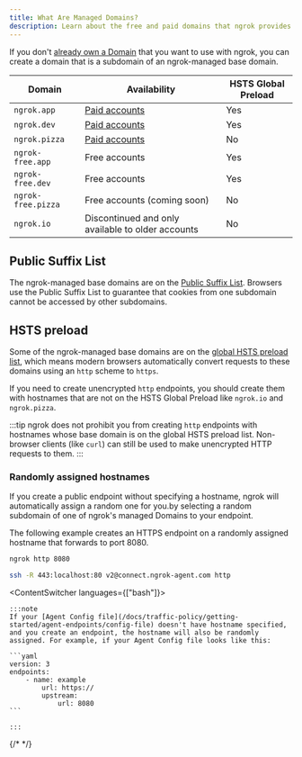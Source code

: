 ```yaml
---
title: What Are Managed Domains?
description: Learn about the free and paid domains that ngrok provides.
---
```



If you don't [already own a Domain](/universal-gateway/bring-your-own-domain) that you want to use with ngrok, you can create a domain that is a subdomain of an ngrok-managed base domain.

| Domain             | Availability                                      | HSTS Global Preload |
| ------------------ | ------------------------------------------------- | ------------------- |
| `ngrok.app`        | [Paid accounts](https://ngrok.com/pricing)        | Yes                 |
| `ngrok.dev`        | [Paid accounts](https://ngrok.com/pricing)        | Yes                 |
| `ngrok.pizza`      | [Paid accounts](https://ngrok.com/pricing)        | No                  |
| `ngrok-free.app`   | Free accounts                                     | Yes                 |
| `ngrok-free.dev`   | Free accounts                                     | Yes                 |
| `ngrok-free.pizza` | Free accounts (coming soon)                       | No                  |
| `ngrok.io`         | Discontinued and only available to older accounts | No                  |

## Public Suffix List

The ngrok-managed base domains are on the [Public Suffix List](https://publicsuffix.org/). Browsers use the Public Suffix List to guarantee that cookies from one subdomain cannot be accessed by other subdomains.

## HSTS preload

Some of the ngrok-managed base domains are on the [global HSTS preload list](https://hstspreload.org/), which means modern browsers automatically convert requests to these domains using an `http` scheme to `https`.

If you need to create unencrypted `http` endpoints, you should create them with hostnames that are not on the HSTS Global Preload like `ngrok.io` and
`ngrok.pizza`.

:::tip
ngrok does not prohibit you from creating `http` endpoints with hostnames whose base domain is on the global HSTS preload list. Non-browser clients (like `curl`) can still be used to make unencrypted HTTP requests to them.
:::

### Randomly assigned hostnames

If you create a public endpoint without specifying a hostname, ngrok will automatically assign a random one for you.by selecting a random subdomain of one of ngrok's managed Domains to your endpoint.

The following example creates an HTTPS endpoint on a randomly assigned hostname that forwards to port 8080.

<LangSwitcher>

```bash title="Agent CLI"
ngrok http 8080
```

```sh title="SSH example"
ssh -R 443:localhost:80 v2@connect.ngrok-agent.com http
```

</LangSwitcher>

<ContentSwitcher languages={["bash"]}>

    :::note
    If your [Agent Config file](/docs/traffic-policy/getting-started/agent-endpoints/config-file) doesn't have hostname specified, and you create an endpoint, the hostname will also be randomly assigned. For example, if your Agent Config file looks like this:

    ```yaml
    version: 3
    endpoints:
    	- name: example
    		url: https://
    		upstream:
    			url: 8080
    ```

    :::

</ContentSwitcher>
{/* 
<Tabs groupId="connectivity" queryString="cty">
	<TabItem value="ssh" label="SSH">
		<RandomSshExample />
	</TabItem>
	<TabItem value="go-sdk" label="Go">
		<RandomGoSdkExample />
	</TabItem>
	<TabItem value="javascript-sdk" label="Javascript">
		<RandomJavascriptSdkExample />
	</TabItem>
	<TabItem value="python-sdk" label="Python">
		<RandomPythonSdkExample />
	</TabItem>
	<TabItem value="rust-sdk" label="Rust">
		<RandomRustSdkExample />
	</TabItem>
	<TabItem value="k8s" label="Kubernetes Controller">
		<StaticDomainKubernetesExample />
	</TabItem>
</Tabs> */}
